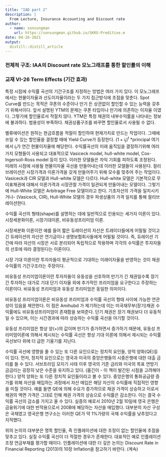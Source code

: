 ```yaml
---
title: "IAD part 2"
description: |
  From Lecture, Insurance Accounting and Discount rate
author:
  - name: sonsungman
    url: https://sonsungman.github.io/SKKU-Preditive.m
date: 04-26-2021
output:
  distill::distill_article
---
```


### 전체적 구조: IAA의 Discount rate 모노그래프를 통한 할인률의 이해

### 교재 Ⅵ-26 Term Effects (기간 효과) 

특정 시점에 수익률 곡선의 기간구조를 지정하는 방법은 여러 가지 있다. 이 모노그래프에서는 현물이자율과 선도이자율이라는 두 가지 접근방식에 초점을 맞춘다.  Spot Curve를 만드는 목적은 쿠폰의 수준이나 만기 든 상관없이 할인할 수 있는 능력을 갖추기 위해서이다. 앞서 설명된 YTM의 문제는 쿠폰 타입이나 만기에 의존하는 이자율 이였다. 그렇기에 할인율로서 적절치 않다. YTM은 특정 채권의 내부수익률을 나타내는 정보에 불과하다. 범용성이 부족하다. 채권상품구조를 바꾸면 할인율로서 사용될 수 없다. 

벨류에이션은 원하는 현금흐름을 적절이 할인하여 현재가치로 만드는 작업이다. 그때에 쓰일 수 있는 할인율을 결정할 때에 Yield Curve가 등장한다. $(1+i_{t})^t$ *principal 여기에서 $i_{t}$가 연간 현물이자율에 해당한다. 수익률곡선의 미래 움직임을 결정하기위해 여러가지 모형들이 사용되고 대표적으로 Vasiceck model, hull-white model, Cox-Ingersoll-Ross model 등이 있다. 이러한 모델들은 차익 기회를 피하도록 조정된다. 미래의 시점에 사용될 현물이자율 곡선을 만들어내는데 이러한 모델들이 사용된다. 컬리브레이션은 시장가격과 이론가격을 갖게 만들어주기 위해 모수를 맞추어 주는 작업이다. Vasiceck과 CIR 모델과 Hull-white 모델은 다르다. Hull-white 모델은 기본적으로 무이표채권에 대해서 이론가격과 시장관찰 가격이 일관되게 만들어내는 모델이다. 그렇기에 Hull-White 모델은 Arbitrage Free 모델이라고 한다. 기초자산의 가격을 일치시키거나- (Vasiceck, CIR), Hull-White 모델의 경우 파생상품의 가격 일치를 통해 컬리브레이션한다.

수익률 곡선의 형태(shape)를 설명하는 데에 일반적으로 인용되는 세가지 이론이 있다. 시장세분화이론, 시장기대이론, 비유동성프리미엄 이론. 

시장세분화 이론이란 예를 들어 짧은 듀레이션의 자산은 트레이더들에게 어필될 것이고 긴 듀레이션의 자산은 연기금이나 생명보험회사들에게 어필될 것이다. 즉, 듀레이션 기간에 따라 자산의 시장은 서로 분리되어 독립적으로 작용하며 각각의 수익률은 투자자들의 선호에 따라 결정된다는 이론이다. 

시장 기대 이론이란 투자자들이 평균적으로 기대하는 미래이자율을 반영하는 것이 채권수익률의 기간구조라는 주장이다.

비유동성 프리미엄이론이란 투자자들이 유동성을 선호하여 만기가 긴 채권일수록 장기간 투자하는 대가로 기대 단기 이자율 외에 추가적인 프리미엄을 요구한다고 주장하는 이론이다. 비유동성 프리미엄과 유동성 프리미엄은 동일한 의미이다. 

비유동성 프리미엄이론은 비유동성 프리미엄과 수익률 곡선의 형태 사이에 가능한 연관성이 있음을 제안한다. 이 점은 Amihubd 가 제기하는데 이는 미국재무부(장기)채권 수익률에도 비유동성프리미엄이 존재함을 보여준다. 단기 채권은 장기 채권보다 더 유동적일 수 있으며, 이는 시간경과에 따라 상승하는 수익률 곡선을 야기할 것이다. 

유동성 프리미엄은 항상 양(+)의 값이며 만기가 증가하면서 증가하기 때문에, 유동성 프리미엄이론에 의해서 제시되는 수익률 곡선은 항상 기대 이론에 의해서 제시되는 수익률 곡선보다 위에 더 급한 기울기를 지닌다.

수익률 곡선에 영향을 줄 수 있는 또 다른 요인으로는 정치적 요인들, 양적 양화(QE)등이 있다. 먼저, 정치적 요인으로는 영국과 미국의 중앙은행들의 시중은행에 대한 대출 금리를 들 수 있다. 서브프라임 모지기 사태 이후 영국의 기준 금리와 미국의 목표 연방기금금리는 굉장히 낮은 수준을 유지하고 있다. (옮긴이 - 이 책이 발간된 시점을 고려해야한다.) 양적 양화는 또 다른 정치적 요인들이라고 볼 수 있다. 중앙은행의 통화공급량 증가를 위해 자산을 매입하는 과정에서 자산 매입은 해당 자산의 수익률에 직접적인 영향을 미칠 것이다. 예를 들면 QE에 의해 수요가 증가하므로 채권 가격이 상승하고 이로서 채권의 액면 가격은 그대로 인해 채권 가격의 상승으로 수익률은 감소한다. 이는 결국 수익률 곡선의 감소를 가지고 올 수 있다. 실증의 예로서 2010년 2월 10일에 영국 은행은 금융위기에 대한 반작용으로서 200B에 해당하는 자산을 매입했다. 대부분의 자산 구성은 국채였고 영국은행 연구소는 이러한 QE가 약 1%가량의 국채 수익률을 낮추었다고 지적했다. 

위의 논의의 대부분은 명목 할인율, 즉 인플레이션에 대한 조정이 없는 할인율에 초점을 맞추고 있다. 실질 수익률 곡선이 더 적절한 경우가 존재한다. 대표적인 예로 인플레이션 조정 연금부채를 평가할 때이다. 인플레이션에 대한 더 깊은 논의는 Discount Rate in Financial Reporting (2013)의 10장 Inflation을 참고하기 바란다. (계속)


